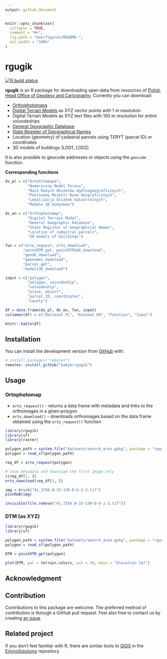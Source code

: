 ---
output: github_document
---

<!-- README.md is generated from README.Rmd. Please edit that file -->

```{r include=FALSE}
knitr::opts_chunk$set(
  collapse = TRUE,
  comment = "#>",
  fig.path = "man/figures/README-",
  out.width = "100%"
)
```

# rgugik

<!-- badges: start -->
[![R build status](https://github.com/kadyb/rgugik/workflows/rcmdcheck/badge.svg)](https://github.com/kadyb/rgugik/actions)
<!-- badges: end -->

**rgugik** is an R package for downloading open data from resources of [Polish Head Office of Geodesy and Cartography](http://www.gugik.gov.pl).
Currently you can download:

  - [Orthophotomaps](http://www.gugik.gov.pl/pzgik/zamow-dane/ortofotomapa)
  - [Digital Terrain Models](http://www.gugik.gov.pl/pzgik/zamow-dane/numeryczny-model-terenu) as XYZ vector points with 1 m resolution
  - Digital Terrain Models as XYZ text files with 100 m resolution for entire voivodeships
  - [General Geographic Database](http://www.gugik.gov.pl/pzgik/zamow-dane/baza-danych-obiektow-ogolnogeograficznych)
  - [State Register of Geographical Names](http://www.gugik.gov.pl/pzgik/zamow-dane/panstwowy-rejestr-nazw-geograficznych)
  - Location (geometry) of cadastral parcels using TERYT (parcel ID) or coordinates
  - 3D models of buildings (LOD1, LOD2)

It is also possible to geocode addresses or objects using the `geocode` function.

**Corresponding functions**

```{r echo=FALSE}
ds_pl = c("Ortofotomapa",
          "Numeryczny Model Terenu",
          "Baza Danych Obiektów Ogólnogeograficznych",
          "Państwowy Rejestr Nazw Geograficznych",
          "Lokalizacja działek katastralnych",
          "Modele 3D budynków")

ds_en = c("Orthophotomap",
          "Digital Terrain Model",
          "General Geographic Database",
          "State Register of Geographical Names",
          "Location of cadastral parcels",
          "3D models of buildings")

fun = c("orto_request, orto_download",
        "pointDTM_get, pointDTM100_download",
        "geodb_download",
        "geonames_download",
        "parcel_get",
        "models3D_download")

input = c("polygon",
          "polygon, voivodeship",
          "voivodeship",
          "place, object",
          "parcel ID, coordinates",
          "county")

df = data.frame(ds_pl, ds_en, fun, input)
colnames(df) = c("Dastaset PL", "Dataset EN", "Function", "Input")

knitr::kable(df)
```

## Installation

<!-- You can install the released version of rgugik from [CRAN](https://CRAN.R-project.org) with: -->

<!-- ``` r -->
<!-- install.packages("rgugik") -->
<!-- ``` -->

You can install the development version from [GitHub](https://github.com) with:

```{r message=FALSE, warning=FALSE, eval=FALSE}
# install.packages("remotes")
remotes::install_github("kadyb/rgugik")
```

## Usage

### Ortophotomap
  
- `orto_request()` - returns a data frame with metadata and links to the orthoimages in a given polygon
- `orto_download()` - downloads orthoimages based on the data frame obtained using the `orto_request()` function
  
```{r message=FALSE, warning=FALSE}
library(rgugik)
library(sf)
library(raster)

polygon_path = system.file("datasets/search_area.gpkg", package = "rgugik")
polygon = read_sf(polygon_path)

req_df = orto_request(polygon)

# show metadata and download the first image only
t(req_df[1, ])
orto_download(req_df[1, ])

img = brick("41_3756_N-33-130-D-b-2-3.tif")
plotRGB(img)
```

```{r echo=FALSE, message=FALSE}
invisible(file.remove("41_3756_N-33-130-D-b-2-3.tif"))
```

### DTM (as XYZ)

```{r}
library(rgugik)
library(sf)

polygon_path = system.file("datasets/search_area.gpkg", package = "rgugik")
polygon = read_sf(polygon_path)

DTM = pointDTM_get(polygon)

plot(DTM, pal = terrain.colors, pch = 20, main = "Elevation [m]")
```

## Acknowledgment

<!-- please add the content here-->

## Contribution

Contributions to this package are welcome. 
The preferred method of contribution is through a GitHub pull request. 
Feel also free to contact us by creating [an issue](https://github.com/kadyb/rgugik/issues).

## Related project

If you don't feel familiar with R, there are similar tools to [QGIS](https://www.qgis.org) in the [EnviroSolutions](https://github.com/envirosolutionspl) repository.
